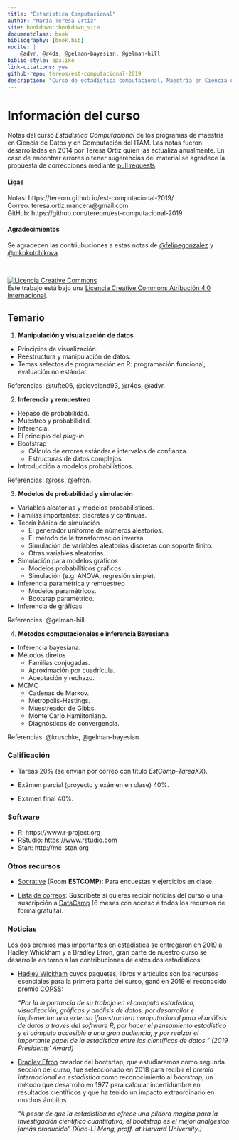 ```yaml
--- 
title: "Estadística Computacional"
author: "María Teresa Ortiz"
site: bookdown::bookdown_site
documentclass: book
bibliography: [book.bib]
nocite: |
    @advr, @r4ds, @gelman-bayesian, @gelman-hill
biblio-style: apalike
link-citations: yes
github-repo: tereom/est-computacional-2019
description: "Curso de estadística computacional, Maestría en Ciencia de Datos, ITAM 2019."
---
```



# Información del curso {-}

Notas del curso *Estadística Computacional* de los programas de maestría en 
Ciencia de Datos y en Computación del ITAM. Las notas fueron desarrolladas en 
2014 por Teresa Ortiz quien las actualiza anualmente. En caso de encontrar 
errores o tener sugerencias del material se agradece la propuesta de 
correcciones mediante [pull requests](https://github.com/tereom/est-computacional-2019).

#### Ligas {-}

Notas: https://tereom.github.io/est-computacional-2019/    
Correo: teresa.ortiz.mancera@gmail.com   
GitHub: https://github.com/tereom/est-computacional-2019 

#### Agradecimientos {-}
Se agradecen las contriubuciones a estas notas de [\@felipegonzalez](https://github.com/felipegonzalez)
y [\@mkokotchikova](https://github.com/mkokotchikova).

</br>

<a rel="license" href="http://creativecommons.org/licenses/by/4.0/"><img alt="Licencia Creative Commons" style="border-width:0" src="https://i.creativecommons.org/l/by/4.0/88x31.png" /></a><br />Este trabajo está bajo una <a rel="license" href="http://creativecommons.org/licenses/by/4.0/">Licencia Creative Commons Atribución 4.0 Internacional</a>.


## Temario {-}

1. **Manipulación y visualización de datos**

-   Principios de visualización.
-   Reestructura y manipulación de datos.
-   Temas selectos de programación en R: programación funcional, evaluación 
no estándar.

Referencias: @tufte06, @cleveland93, @r4ds, @advr.

2. **Inferencia y remuestreo**

-   Repaso de probabilidad.
-   Muestreo y probabilidad.
-   Inferencia.
-   El principio del *plug-in*.
-   Bootstrap
    -   Cálculo de errores estándar e intervalos de confianza.
    -   Estructuras de datos complejos.
-   Introducción a modelos probabilísticos.

Referencias: @ross, @efron.

3. **Modelos de probabilidad y simulación**

-   Variables aleatorias y modelos probabilísticos.
-   Familias importantes: discretas y continuas.
-   Teoría básica de simulación
    -   El generador uniforme de números aleatorios.
    -   El método de la transformación inversa.
    -   Simulación de variables aleatorias discretas con soporte finito.
    -   Otras variables aleatorias.
-   Simulación para modelos gráficos
    -   Modelos probabilíticos gráficos.
    -   Simulación (e.g. ANOVA, regresión simple).
-   Inferencia paramétrica y remuestreo
    -   Modelos paramétricos.
    -   Bootsrap paramétrico.
-   Inferencia de gráficas

 Referencias: @gelman-hill.

4. **Métodos computacionales e inferencia Bayesiana**

-   Inferencia bayesiana.
-   Métodos diretos
    -   Familias conjugadas.
    -   Aproximación por cuadrícula.
    -   Aceptación y rechazo.
-   MCMC
    -   Cadenas de Markov.
    -   Metropolis-Hastings.
    -   Muestreador de Gibbs.
    -   Monte Carlo Hamiltoniano.
    -   Diagnósticos de convergencia.

Referencias: @kruschke, @gelman-bayesian.

### Calificación {-}

* Tareas 20% (se envían por correo con título *EstComp-TareaXX*).

* Exámen parcial (proyecto y exámen en clase) 40%.

* Examen final 40%.

### Software {-}

- R: https://www.r-project.org
- RStudio: https://www.rstudio.com
- Stan: http://mc-stan.org

### Otros recursos {-}

* [Socrative](https://b.socrative.com/login/student/) (Room **ESTCOMP**):
Para encuestas y ejercicios en clase.


* [Lista de correos](https://docs.google.com/spreadsheets/d/1ZNdpl-_c495FRb1ZEZ-TpxFDBk5Uai-9Ms-IHgsYq-E/edit?usp=sharing): Suscribete si quieres recibir noticias del curso o una 
suscripción a [DataCamp](https://www.datacamp.com) (6 meses con acceso a todos
los recursos de forma gratuita).

### Noticias {-}

Los dos premios más importantes en estadística se entregaron en 2019 a Hadley
Whickham y a Bradley Efron, gran parte de nuestro curso se desarrolla 
en torno a las contribuciones de estos dos estadísticos:

* [Hadley Wickham](https://community.amstat.org/copss/awards/presidents) 
cuyos paquetes, libros y artículos son los recursos esenciales para la primera
parte del curso, ganó en 2019 el reconocido premio [COPSS](https://en.wikipedia.org/wiki/COPSS_Presidents%27_Award):
    
    *"Por la importancia de su trabajo en el computo estadístico, visualización, 
    gráficas y análisis de datos; por desarrollar e implementar una extensa
    ifraestructura computacional para el análisis de datos a través del 
    *software* R; por hacer el pensamiento estadístico y el cómputo accesible
    a una gran audiencia; y por realzar el importante papel de la estadística
    entre los científicos de datos." (2019 Presidents' Award)*

* [Bradley Efron](https://statprize.org/index.cfm) creador del bootsrtap, que
estudiaremos como segunda sección del curso, fue seleccionado en 2018 para
recibir el *premio internacional en estadística* como reconocimiento al
*bootstrap*, un método que desarrolló en 1977 para calcular incertidumbre en
resultados científicos y que ha tenido un impacto extraordinario en muchos
ámbitos.
    
    *"A pesar de que la estadística no ofrece una píldora mágica para la 
    investigación científica cuantitativa, el bootstrap es el mejor analgésico
    jamás producido " (Xiao-Li Meng, proff. at Harvard University.)*
